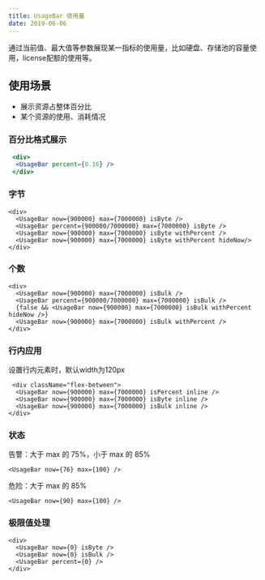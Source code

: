```yaml
---
title: UsageBar 使用量
date: 2019-06-06
---
```


通过当前值、最大值等参数展现某一指标的使用量，比如硬盘、存储池的容量使用，license配额的使用等。

## 使用场景
- 展示资源占整体百分比
- 某个资源的使用、消耗情况

### 百分比格式展示
```jsx
 <div>
  <UsageBar percent={0.16} />
 </div>
```
### 字节
```
<div>
  <UsageBar now={900000} max={7000000} isByte />
  <UsageBar percent={900000/7000000} max={7000000} isByte />
  <UsageBar now={900000} max={7000000} isByte withPercent />
  <UsageBar now={900000} max={7000000} isByte withPercent hideNow/>
</div>
```

### 个数
```
<div>
  <UsageBar now={900000} max={7000000} isBulk />
  <UsageBar percent={900000/7000000} max={7000000} isBulk />
  {false && <UsageBar now={900000} max={7000000} isBulk withPercent hideNow />}
  <UsageBar now={900000} max={7000000} isBulk withPercent />
</div>
```

### 行内应用
设置行内元素时，默认width为120px

```
 <div className="flex-between">
  <UsageBar now={900000} max={7000000} isPercent inline />
  <UsageBar now={900000} max={7000000} isByte inline />
  <UsageBar now={900000} max={7000000} isBulk inline />
</div>
```

### 状态
告警：大于 max 的 75%，小于 max 的 85%
```
<UsageBar now={76} max={100} />
```
危险：大于 max 的 85%
```
<UsageBar now={90} max={100} />
```
### 极限值处理
```
<div>
  <UsageBar now={0} isByte />
  <UsageBar now={0} isBulk />
  <UsageBar percent={0} />
</div>
```